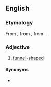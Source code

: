 ==English==

===Etymology===
From {{m|en|infundibulum||a funnel-shaped cavity or organ}}, from {{uder|en|la|infundibulum||funnel}}, from {{m|la|īnfundō||pour in or upon}}.

===Adjective===
{{en-adj}}

# [[funnel]]-[[shaped]]

====Synonyms====
* {{l|en|infundibular}}